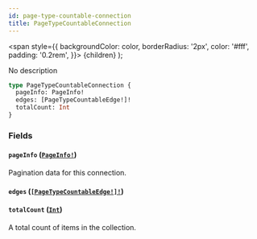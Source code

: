 ```yaml
---
id: page-type-countable-connection
title: PageTypeCountableConnection
---
```


<span
style={{
      backgroundColor: color,
      borderRadius: '2px',
      color: '#fff',
      padding: '0.2rem',
    }}>
{children}
</span>
);

No description

```graphql
type PageTypeCountableConnection {
  pageInfo: PageInfo!
  edges: [PageTypeCountableEdge!]!
  totalCount: Int
}
```

### Fields

#### `pageInfo` ([`PageInfo!`](/api-reference/objects/page-info.mdx))

Pagination data for this connection.

#### `edges` ([`[PageTypeCountableEdge!]!`](/api-reference/objects/page-type-countable-edge.mdx))

#### `totalCount` ([`Int`](/api-reference/scalars/int.mdx))

A total count of items in the collection.
